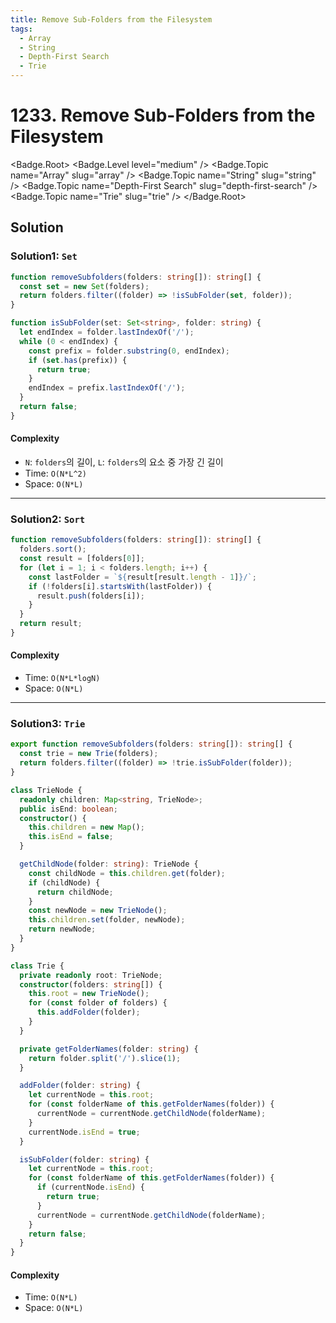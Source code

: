 ```yaml
---
title: Remove Sub-Folders from the Filesystem
tags:
  - Array
  - String
  - Depth-First Search
  - Trie
---
```


# 1233. Remove Sub-Folders from the Filesystem

<Badge.Root>
  <Badge.Level level="medium" />
  <Badge.Topic name="Array" slug="array" />
  <Badge.Topic name="String" slug="string" />
  <Badge.Topic name="Depth-First Search" slug="depth-first-search" />
  <Badge.Topic name="Trie" slug="trie" />
</Badge.Root>

## Solution

### Solution1: `Set`

```typescript filename="solution.ts" copy
function removeSubfolders(folders: string[]): string[] {
  const set = new Set(folders);
  return folders.filter((folder) => !isSubFolder(set, folder));
}

function isSubFolder(set: Set<string>, folder: string) {
  let endIndex = folder.lastIndexOf('/');
  while (0 < endIndex) {
    const prefix = folder.substring(0, endIndex);
    if (set.has(prefix)) {
      return true;
    }
    endIndex = prefix.lastIndexOf('/');
  }
  return false;
}
```

#### Complexity

- `N`: `folders`의 길이, `L`: `folders`의 요소 중 가장 긴 길이
- Time: `O(N*L^2)`
- Space: `O(N*L)`

---

### Solution2: `Sort`

```typescript filename="solution.ts" copy
function removeSubfolders(folders: string[]): string[] {
  folders.sort();
  const result = [folders[0]];
  for (let i = 1; i < folders.length; i++) {
    const lastFolder = `${result[result.length - 1]}/`;
    if (!folders[i].startsWith(lastFolder)) {
      result.push(folders[i]);
    }
  }
  return result;
}
```

#### Complexity

- Time: `O(N*L*logN)`
- Space: `O(N*L)`

---

### Solution3: `Trie`

```typescript filename="solution.ts" copy
export function removeSubfolders(folders: string[]): string[] {
  const trie = new Trie(folders);
  return folders.filter((folder) => !trie.isSubFolder(folder));
}

class TrieNode {
  readonly children: Map<string, TrieNode>;
  public isEnd: boolean;
  constructor() {
    this.children = new Map();
    this.isEnd = false;
  }

  getChildNode(folder: string): TrieNode {
    const childNode = this.children.get(folder);
    if (childNode) {
      return childNode;
    }
    const newNode = new TrieNode();
    this.children.set(folder, newNode);
    return newNode;
  }
}

class Trie {
  private readonly root: TrieNode;
  constructor(folders: string[]) {
    this.root = new TrieNode();
    for (const folder of folders) {
      this.addFolder(folder);
    }
  }

  private getFolderNames(folder: string) {
    return folder.split('/').slice(1);
  }

  addFolder(folder: string) {
    let currentNode = this.root;
    for (const folderName of this.getFolderNames(folder)) {
      currentNode = currentNode.getChildNode(folderName);
    }
    currentNode.isEnd = true;
  }

  isSubFolder(folder: string) {
    let currentNode = this.root;
    for (const folderName of this.getFolderNames(folder)) {
      if (currentNode.isEnd) {
        return true;
      }
      currentNode = currentNode.getChildNode(folderName);
    }
    return false;
  }
}
```

#### Complexity

- Time: `O(N*L)`
- Space: `O(N*L)`

<ProblemLink
  codingSite="leetcode"
  href="https://leetcode.com/problems/remove-sub-folders-from-the-filesystem"
  title="Remove Sub-Folders from the Filesystem"
/>
